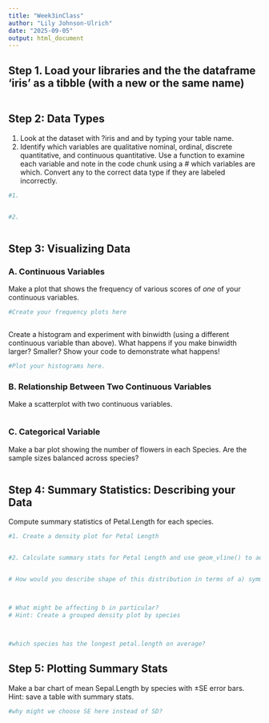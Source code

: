 ```yaml
---
title: "Week3inClass"
author: "Lily Johnson-Ulrich"
date: "2025-09-05"
output: html_document
---
```


## Step 1. Load your libraries and the the dataframe 'iris' as a tibble (with a new or the same name)
```r

```

## Step 2: Data Types

1. Look at the dataset with ?iris and and by typing your table name. 
2. Identify which variables are qualitative nominal, ordinal, discrete quantitative, and continuous quantitative. Use a function to examine each variable and note in the code chunk using a # which variables are which. Convert any to the correct data type if they are labeled incorrectly. 

```r
#1. 


#2. 



```


## Step 3: Visualizing Data

### A. Continuous Variables
Make a plot that shows the frequency of various scores of *one* of your continuous variables. 

```r
#Create your frequency plots here



```

Create a histogram and experiment with binwidth (using a different continuous variable than above).
What happens if you make binwidth larger? Smaller? Show your code to demonstrate what happens! 
```r
#Plot your histograms here. 


```

### B. Relationship Between Two Continuous Variables

Make a scatterplot with two continuous variables. 
```r



```

### C. Categorical Variable

Make a bar plot showing the number of flowers in each Species.
Are the sample sizes balanced across species?
```r



```


## Step 4: Summary Statistics: Describing your Data

Compute summary statistics of Petal.Length for each species.
```r
#1. Create a density plot for Petal Length 


#2. Calculate summary stats for Petal Length and use geom_vline() to add verticle lines for the mean, median, and mode 


# How would you describe shape of this distribution in terms of a) symmetry, b) uniformity, and c) variation? 



# What might be affecting b in particular? 
# Hint: Create a grouped density plot by species 



#which species has the longest petal.length on average? 

```

## Step 5: Plotting Summary Stats
Make a bar chart of mean Sepal.Length by species with ±SE error bars. Hint: save a table with summary stats. 
```r




#why might we choose SE here instead of SD? 

```